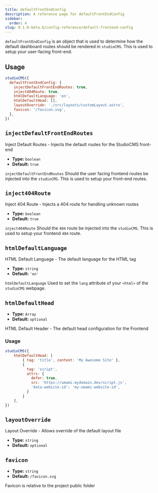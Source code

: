 ```yaml
---
title: defaultFrontEndConfig
description: A reference page for defaultFrontEndConfig
sidebar:
  order: 4
slug: 0.1.0-beta.6/config-reference/default-frontend-config
---
```


`defaultFrontEndConfig` is an object that is used to determine how the default dashboard routes should be rendered in `studioCMS`. This is used to setup your user-facing front-end.

## Usage

```js title="astro.config.mjs" {2-9}
studioCMS({
  defaultFrontEndConfig: {
    injectDefaultFrontEndRoutes: true,
    inject404Route: true,
    htmlDefaultLanguage: 'en',
    htmlDefaultHead: [],
    layoutOverride: './src/layouts/customLayout.astro',
    favicon: '/favicon.svg',
  },
})
```

## `injectDefaultFrontEndRoutes`

Inject Default Routes - Injects the default routes for the StudioCMS front-end

* **Type:** `boolean`
* **Default:** `true`

`injectDefaultFrontEndRoutes` Should the user facing frontend routes be injected into the `studioCMS`. This is used to setup your front-end routes.

## `inject404Route`

Inject 404 Route - Injects a 404 route for handling unknown routes

* **Type:** `boolean`
* **Default:** `true`

`inject404Route` Should the `404` route be injected into the `studioCMS`.  This is used to setup your frontend `404` route.

## `htmlDefaultLanguage`

HTML Default Language - The default language for the HTML tag

* **Type:** `string`
* **Default:** `'en'`

`htmlDefaultLanguage` Used to set the `lang` attribute of your `<html>` of the `studioCMS` webpage.

## `htmlDefaultHead`

* **Type:** `Array`
* **Default:** `optional`

HTML Default Header - The default head configuration for the Frontend

### Usage

```js title="astro.config.mjs" {2-4}
studioCMS({
    htmlDefaultHead: [
        { tag: 'title', content: 'My Awesome Site' },
        {
          tag: 'script',
          attrs: {
            defer: true,
            src: 'https://umami.mydomain.dev/script.js',
            'data-website-id': 'my-umami-website-id',
          }
        }
    ],
})
```

## `layoutOverride`

Layout Override - Allows override of the default layout file

* **Type:** `string`
* **Default:** `optional`

## `favicon`

* **Type:** `string`
* **Default:** `/favicon.svg`

Favicon is relative to the project public folder
